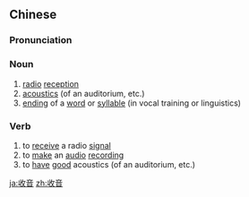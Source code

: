 ==Chinese==
{{zh-forms}}

===Pronunciation===
{{zh-pron
|m=shōuyīn
|c=sau1 jam1
|c-t=siu1 yim1
|h=pfs=sû-yîm
|mn=siu-im
|cat=n
}}

===Noun===
{{zh-noun}}

# [[radio]] [[reception]]
# [[acoustics]] (of an auditorium, etc.)
# [[ending]] of a [[word]] or [[syllable]] (in vocal training or linguistics)

===Verb===
{{zh-verb}}

# to [[receive]] a radio [[signal]]
# to [[make]] an [[audio]] [[recording]]
# to [[have]] [[good]] acoustics (of an auditorium, etc.)

[[ja:收音]]
[[zh:收音]]
